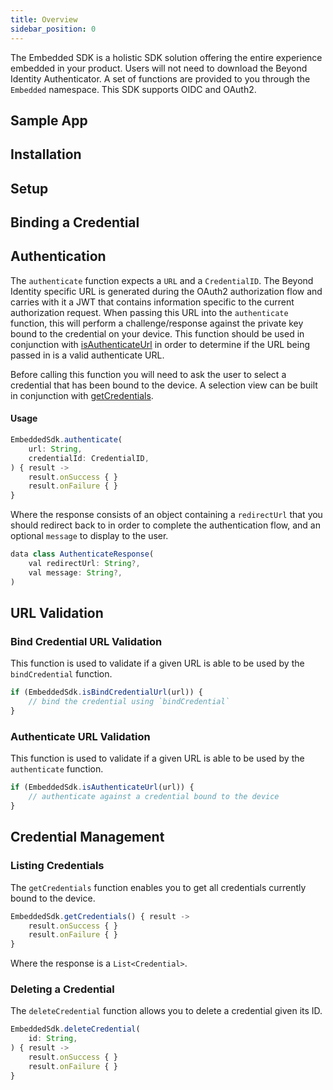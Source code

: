 ```yaml
---
title: Overview
sidebar_position: 0
---
```



The Embedded SDK is a holistic SDK solution offering the entire experience embedded in your product. Users will not need to download the Beyond Identity Authenticator. A set of functions are provided to you through the `Embedded` namespace. This SDK supports OIDC and OAuth2.

## Sample App

<SampleAppKotlin/>

## Installation

<InstallationKotlin/>

## Setup

<SetupKotlin/>

## Binding a Credential

<BindingAPasskeyKotlin/>

## Authentication

The `authenticate` function expects a `URL` and a `CredentialID`. The Beyond Identity specific URL is generated during the OAuth2 authorization flow and carries with it a JWT that contains information specific to the current authorization request. When passing this URL into the `authenticate` function, this will perform a challenge/response against the private key bound to the credential on your device. This function should be used in conjunction with [isAuthenticateUrl](#authenticate-url-validation) in order to determine if the URL being passed in is a valid authenticate URL.

Before calling this function you will need to ask the user to select a credential that has been bound to the device. A selection view can be built in conjunction with [getCredentials](#listing-credentials).

#### Usage

```javascript
EmbeddedSdk.authenticate(
    url: String,
    credentialId: CredentialID,
) { result ->
    result.onSuccess { }
    result.onFailure { }
}
```

Where the response consists of an object containing a `redirectUrl` that you should redirect back to in order to complete the authentication flow, and an optional `message` to display to the user.

```javascript
data class AuthenticateResponse(
    val redirectUrl: String?,
    val message: String?,
)
```

## URL Validation

### Bind Credential URL Validation

This function is used to validate if a given URL is able to be used by the `bindCredential` function.

```javascript
if (EmbeddedSdk.isBindCredentialUrl(url)) {
    // bind the credential using `bindCredential`
}
```

### Authenticate URL Validation

This function is used to validate if a given URL is able to be used by the `authenticate` function.

```javascript
if (EmbeddedSdk.isAuthenticateUrl(url)) {
    // authenticate against a credential bound to the device
}
```

## Credential Management

### Listing Credentials

The `getCredentials` function enables you to get all credentials currently bound to the device.

```javascript
EmbeddedSdk.getCredentials() { result ->
    result.onSuccess { }
    result.onFailure { }
}
```

Where the response is a `List<Credential>`.

### Deleting a Credential

The `deleteCredential` function allows you to delete a credential given its ID.

```javascript
EmbeddedSdk.deleteCredential(
    id: String,
) { result ->
    result.onSuccess { }
    result.onFailure { }
}
```